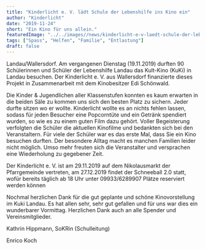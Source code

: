 ```yaml
---
title: "Kinderlicht e. V. lädt Schule der Lebenshilfe ins Kino ein"
author: "Kinderlicht"
date: "2019-11-24"
short: "Ein Kino für uns allein."
featuredImage: "../../images//news/kinderlicht-e-v-laedt-schule-der-lebenshilfe-ins-kino-ein.jpg"
tags: ["Spass", "Helfen", "Familie", "Entlastung"]
draft: false
---
```

Landau/Wallersdorf. Am vergangenen Dienstag (19.11.2019) durften 90 Schülerinnen und Schüler der Lebenshilfe Landau das Kult-Kino (KuKi) in Landau besuchen. Der Kinderlicht e. V. aus Wallersdorf finanzierte dieses Projekt in Zusammenarbeit mit dem Kinobesitzer Edi Schönwald.

Die Kinder & Jugendlichen aller Klassenstufen konnten es kaum erwarten in die beiden Säle zu kommen uns sich den besten Platz zu sichern. Jeder durfte sitzen wo er wollte. Kinderlicht wollte es an nichts fehlen lassen, sodass für jeden Besucher eine Popcorntüte und ein Getränk spendiert wurden, so wie es zu einem guten Film dazu gehört. Voller Begeisterung verfolgten die Schüler die aktuellen Kinofilme und bedankten sich bei den Veranstaltern. Für viele der Schüler war es das erste Mal, dass Sie ein Kino besuchen durften. Der besondere Alltag macht es manchen Familien leider nicht möglich. Umso mehr freuten sich die Veranstalter und versprachen eine Wiederholung zu gegebener Zeit.

Der Kinderlicht e. V. ist am 29.11.2019 auf dem Nikolausmarkt der Pfarrgemeinde vertreten, am 27.12.2019 findet der Schneeball 2.0 statt, wofür bereits täglich ab 18 Uhr unter 09933/6289907 Plätze reserviert werden können

Nochmal herzlichen Dank für die gut geplante und schöne Kinovorstellung im Kuki Landau. Es hat allen sehr, sehr gut gefallen und für uns war dies ein wunderbarer Vormittag. Herzlichen Dank auch an alle Spender und Vereinsmitglieder.

Kathrin Hippmann, SoKRin (Schulleitung)

Enrico Koch
